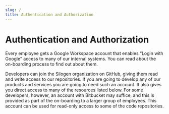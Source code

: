 ```yaml
---
slug: /
title: Authentication and Authorization
---
```


# Authentication and Authorization

Every employee gets a Google Workspace account that enables “Login with Google” access to many of our internal
systems. You can read about the on-boarding process to find out about them.

Developers can join the Silogen organization on GitHub, giving them read and write access to our repositories.
If you are going to develop any of our products and services you are going to need such an account. It also
gives you direct access to many of the resources listed below. For some developers, however,
an account with Bitbucket may suffice, and this is provided as part of the on-boarding to a larger group
of employees. This account can be used for read-only access to some of the code repositories.
